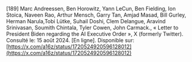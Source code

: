 \[189\]	Marc Andreessen, Ben Horowitz, Yann LeCun, Ben Fielding, Ion Stoica, Naveen Rao, Arthur Mensch, Garry Tan, Amjad Masad, Bill Gurley, Herman Narula,Tobi Lütke, Suhail Doshi, Clem Delangue, Aravind Srinivasan, Soumith Chintala, Tyler Cowen, John Carmack., « Letter to President Biden regarding the AI Executive Order », X (formerly Twitter). Consulté le: 15 août 2024\. \[En ligne\]. Disponible sur: [https://x.com/a16z/status/1720524920596128012](https://x.com/a16z/status/1720524920596128012)